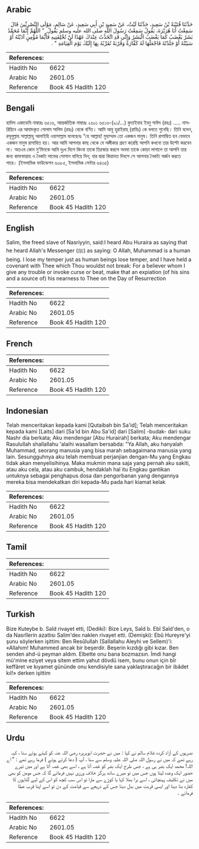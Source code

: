 ## Arabic


<div dir="rtl" lang="ar" style={{fontSize:'larger',backgroundColor:'#f8f9fa',padding:20}}>
حَدَّثَنَا قُتَيْبَةُ بْنُ سَعِيدٍ، حَدَّثَنَا لَيْثٌ، عَنْ سَعِيدِ بْنِ أَبِي سَعِيدٍ، عَنْ سَالِمٍ، مَوْلَى النَّصْرِيِّينَ قَالَ سَمِعْتُ أَبَا هُرَيْرَةَ، يَقُولُ سَمِعْتُ رَسُولَ اللَّهِ صلى الله عليه وسلم يَقُولُ ‏ "‏ اللَّهُمَّ إِنَّمَا مُحَمَّدٌ بَشَرٌ يَغْضَبُ كَمَا يَغْضَبُ الْبَشَرُ وَإِنِّي قَدِ اتَّخَذْتُ عِنْدَكَ عَهْدًا لَنْ تُخْلِفَنِيهِ فَأَيُّمَا مُؤْمِنٍ آذَيْتُهُ أَوْ سَبَبْتُهُ أَوْ جَلَدْتُهُ فَاجْعَلْهَا لَهُ كَفَّارَةً وَقُرْبَةً تُقَرِّبُهُ بِهَا إِلَيْكَ يَوْمَ الْقِيَامَةِ ‏"‏ ‏.‏
</div>
<div style={{backgroundColor:'#f8f9fa',padding:20, marginBottom: 10}}><table> <thead> <tr> <th>References:</th> <th></th> </tr> </thead> <tbody><tr><td>Hadith No</td><td>6622</td></tr><tr><td>Arabic No</td><td>2601.05</td></tr><tr><td>Reference</td><td>Book 45 Hadith 120</td></tr></tbody></table></div>

## Bengali


<div dir="ltr" lang="bn" style={{fontSize:'larger',backgroundColor:'#f8f9fa',padding:20}}>
হাদিস একাডেমি নাম্বারঃ ৬৫১৬, আন্তর্জাতিক নাম্বারঃ ২৬০১ ৬৫১৬-(৯১/...) কুতাইবাহ ইবনু সাঈদ (রহঃ) ..... নাসরিয়্যিন এর আযাদকৃত গোলাম সালিম (রহঃ) থেকে বর্ণিত। আমি আবু হুরাইরাহ্ (রাযিঃ) কে বলতে শুনেছি। তিনি বলেন, রসূলুল্লাহ সাল্লাল্লাহু আলাইহি ওয়াসাল্লাম বলেছেনঃ “হে আল্লাহ! মুহাম্মাদ তো একজন মানুষ। তিনি রাগাম্বিত হন যেভাবে একজন মানুষ রাগাম্বিত হয়। আর আমি আপনার কাছ থেকে যে অঙ্গীকার গ্রহণ করেছি আপনি কখনো তার উল্টো করবেন না। অতএব কোন মু’মিনকে আমি দুঃখ দিলে কিংবা তাকে তিরস্কার করলে অথবা তাকে কোড়া লাগালে তা আপনি তার জন্য কাফফারাহ ও নৈকট্য লাভের সোপান বানিয়ে দিন; যার দ্বারা কিয়ামত দিবসে সে আপনার নৈকট্য অর্জন করতে পারে। (ইসলামিক ফাউন্ডেশন ৬৩৮৫, ইসলামিক সেন্টার ৬৪৩৫)
</div>
<div style={{backgroundColor:'#f8f9fa',padding:20, marginBottom: 10}}><table> <thead> <tr> <th>References:</th> <th></th> </tr> </thead> <tbody><tr><td>Hadith No</td><td>6622</td></tr><tr><td>Arabic No</td><td>2601.05</td></tr><tr><td>Reference</td><td>Book 45 Hadith 120</td></tr></tbody></table></div>

## English


<div dir="ltr" lang="en" style={{fontSize:'larger',backgroundColor:'#f8f9fa',padding:20}}>
Salim, the freed slave of Nasriyyin, said:I heard Abu Huraira as saying that he heard Allah's Messenger (ﷺ) as saying: O Allah, Muhammad is a human being. I lose my temper just as human beings lose temper, and I have held a covenant with Thee which Thou wouldst not break: For a believer whom I give any trouble or invoke curse or beat, make that an expiation (of his sins and a source of) his nearness to Thee on the Day of Resurrection
</div>
<div style={{backgroundColor:'#f8f9fa',padding:20, marginBottom: 10}}><table> <thead> <tr> <th>References:</th> <th></th> </tr> </thead> <tbody><tr><td>Hadith No</td><td>6622</td></tr><tr><td>Arabic No</td><td>2601.05</td></tr><tr><td>Reference</td><td>Book 45 Hadith 120</td></tr></tbody></table></div>

## French


<div dir="ltr" lang="fr" style={{fontSize:'larger',backgroundColor:'#f8f9fa',padding:20}}>

</div>
<div style={{backgroundColor:'#f8f9fa',padding:20, marginBottom: 10}}><table> <thead> <tr> <th>References:</th> <th></th> </tr> </thead> <tbody><tr><td>Hadith No</td><td>6622</td></tr><tr><td>Arabic No</td><td>2601.05</td></tr><tr><td>Reference</td><td>Book 45 Hadith 120</td></tr></tbody></table></div>

## Indonesian


<div dir="ltr" lang="id" style={{fontSize:'larger',backgroundColor:'#f8f9fa',padding:20}}>
Telah menceritakan kepada kami [Qutaibah bin Sa'id]; Telah menceritakan kepada kami [Laits] dari [Sa'id bin Abu Sa'id] dari [Salim] -budak- dari suku Nashr dia berkata; Aku mendengar [Abu Hurairah] berkata; Aku mendengar Rasulullah shallallahu 'alaihi wasallam bersabda: "Ya Allah, aku hanyalah Muhammad, seorang manusia yang bisa marah sebagaimana manusia yang lain. Sesungguhnya aku telah membuat perjanjian dengan-Mu yang Engkau tidak akan menyelisihinya. Maka mukmin mana saja yang pernah aku sakiti, atau aku cela, atau aku cambuk, hendaklah hal itu Engkau gantikan untuknya sebagai penghapus dosa dan pengorbanan yang dengannya mereka bisa mendekatkan diri kepada-Mu pada hari kiamat kelak
</div>
<div style={{backgroundColor:'#f8f9fa',padding:20, marginBottom: 10}}><table> <thead> <tr> <th>References:</th> <th></th> </tr> </thead> <tbody><tr><td>Hadith No</td><td>6622</td></tr><tr><td>Arabic No</td><td>2601.05</td></tr><tr><td>Reference</td><td>Book 45 Hadith 120</td></tr></tbody></table></div>

## Tamil


<div dir="ltr" lang="ta" style={{fontSize:'larger',backgroundColor:'#f8f9fa',padding:20}}>

</div>
<div style={{backgroundColor:'#f8f9fa',padding:20, marginBottom: 10}}><table> <thead> <tr> <th>References:</th> <th></th> </tr> </thead> <tbody><tr><td>Hadith No</td><td>6622</td></tr><tr><td>Arabic No</td><td>2601.05</td></tr><tr><td>Reference</td><td>Book 45 Hadith 120</td></tr></tbody></table></div>

## Turkish


<div dir="ltr" lang="tr" style={{fontSize:'larger',backgroundColor:'#f8f9fa',padding:20}}>
Bize Kuteybe b. Saîd rivayet etti, (Dediki): Bize Leys, Saîd b. Ebî Saîd'den, o da Nasrîlerin azatlısı Salim'deıı naklen rivayet etti. (Demişki): Ebû Hureyre'yi şunu söylerken işittim: Ben Resûlullah (Sallallahu Aleyhi ve Sellem)'i: «Allahım! Muhammed ancak bir beşerdir. Beşerin kızdığı gibi kızar. Ben senden ahd-ü peyman aldım. Elbette onu bana bozmazsın. İmdi hangi mü'mine eziyet veya sitem ettim yahut dövdü isem, bunu onun için bîr keffâret ve kıyamet gününde onu kendisiyle sana yaklaştıracağın bir ibâdet kıl!» derken işittim
</div>
<div style={{backgroundColor:'#f8f9fa',padding:20, marginBottom: 10}}><table> <thead> <tr> <th>References:</th> <th></th> </tr> </thead> <tbody><tr><td>Hadith No</td><td>6622</td></tr><tr><td>Arabic No</td><td>2601.05</td></tr><tr><td>Reference</td><td>Book 45 Hadith 120</td></tr></tbody></table></div>

## Urdu


<div dir="rtl" lang="ur" style={{fontSize:'larger',backgroundColor:'#f8f9fa',padding:20}}>
نصریوں کے آزاد کردہ غلام سالم نے کہا : میں نے حضرت ابوہریرہ رضی اللہ عنہ کو کہتے ہوئے سنا ، کہہ رہے تھے کہ میں نے رسول اللہ صلی اللہ علیہ وسلم سے سنا ، آپ ( دعا کرتے ہوئے ) فرما رہے تھے : " اے اللہ! محمد ایک بشر ہی ہے ، جس طرح ایک بشر کو غصہ آتا ہے ، اسے بھی غصہ آتا ہے اور میں تیرے حضور ایک وعدہ لیتا ہوں جس میں تو میرے ساتھ ہرگز خلاف ورزی نہیں فرمائے گا کہ جس مومن کو بھی میں نے تکلیف پہنچائی ، اسے برا بھلا کہا یا کوڑے سے مارا تو اس سب کچھ کو اس کے لیے گناہوں کا کفارہ بنا دینا اور ایسی قربت میں بدل دینا جس کے ذریعے سے قیامت کے دن تو اسے اپنا قرب عطا فرمائے ۔
</div>
<div style={{backgroundColor:'#f8f9fa',padding:20, marginBottom: 10}}><table> <thead> <tr> <th>References:</th> <th></th> </tr> </thead> <tbody><tr><td>Hadith No</td><td>6622</td></tr><tr><td>Arabic No</td><td>2601.05</td></tr><tr><td>Reference</td><td>Book 45 Hadith 120</td></tr></tbody></table></div>